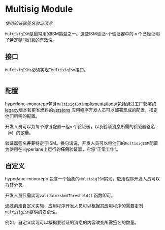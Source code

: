 # Multisig Module
_使用验证器签名验证消息_

`MultisigISM`是最常用的ISM类型之一。这些ISM验证`n`个验证器中的 `m` 个已经证明了特定链间消息的有效性。

## 接口

`MultisigISMs`必须实现`IMultisigIsm`接口。

```solidity file=<rootDir>/node_modules/@hyperlane-xyz/core/contracts/interfaces/isms/IMultisigIsm.sol
```

## 配置

hyperlane-monorepo包含[`MultisigISM` implementations](https://github.com/hyperlane-xyz/hyperlane-monorepo/tree/main/solidity/contracts/isms/multisig)(包括通过工厂部署的 [legacy](https://github.com/hyperlane-xyz/hyperlane-monorepo/blob/main/solidity/contracts/isms/multisig/LegacyMultisigIsm.sol)版本和更省燃料的[versions](https://github.com/hyperlane-xyz/hyperlane-monorepo/blob/main/solidity/contracts/isms/multisig/StaticMultisigIsm.sol) 应用程序开发人员可以部署现成的配置，指定他们所需的配置。

开发人员可以为每个源链配置一组`n` 个验证器，以及验证消息所需的验证器签名（`m`）的数量。

验证器签名**并非**特定于ISM。换句话说，开发人员可以将他们的`MultisigISM`配置为使用在Hyperlane上运行的**任何**验证器，它将“正常工作”。


## 自定义

hyperlane-monorepo 包含一个抽象的`MultisigISM`实现，应用程序开发人员可以将其分叉。

开发人员只需实现`validatorsAndThreshold()` 函数即可。

通过创建自定义实施，应用程序开发人员可以根据其应用程序的需要定制`MultisigISM`提供的安全性。

例如，自定义实现可以根据要验证的消息的内容改变所需签名的数量。
